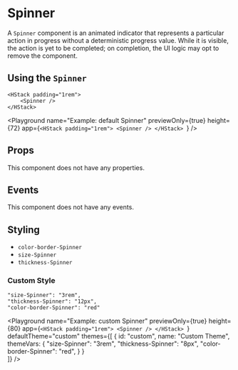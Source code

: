 # Spinner

A `Spinner` component is an animated indicator that represents a particular action in progress without a deterministic progress value.
While it is visible, the action is yet to be completed; on completion, the UI logic may opt to remove the component.

## Using the `Spinner`

```ueml
<HStack padding="1rem">
    <Spinner />
</HStack>
```

<Playground
  name="Example: default Spinner"
  previewOnly={true}
  height={72}
  app={`<HStack padding="1rem">
    <Spinner />
</HStack>
  `}
/>

## Props

This component does not have any properties.

## Events

This component does not have any events.

## Styling

- `color-border-Spinner`
- `size-Spinner`
- `thickness-Spinner`

### Custom Style

```
"size-Spinner": "3rem",
"thickness-Spinner": "12px",
"color-border-Spinner": "red"
```

<Playground
  name="Example: custom Spinner"
  previewOnly={true}
  height={80}
  app={`<HStack padding="1rem">
    <Spinner />
</HStack>
  `}
  defaultTheme="custom"
  themes={[
      {
          id: "custom",
          name: "Custom Theme",
          themeVars: {
              "size-Spinner": "3rem",
              "thickness-Spinner": "8px",
              "color-border-Spinner": "red",
          }
      }  
  ]}
/>